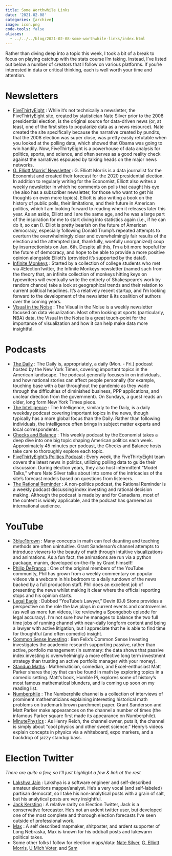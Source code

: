 ```yaml
---
title: Some Worthwhile Links
date: '2021-02-08'
categories: [archive]
image: icon.png
code-tools: false
aliases: 
  - ../../../blog/2021-02-08-some-worthwhile-links/index.html
---
```


Rather than diving deep into a topic this week, I took a bit of a break to focus on playing catchup with the stats course I’m taking. Instead, I’ve listed out below a number of creators that I follow on various platforms. If you’re interested in data or critical thinking, each is well worth your time and attention. 

# Newsletters

* [FiveThirtyEight](https://fivethirtyeight.com/) :   While it’s not technically a newsletter, the FiveThirtyEight site, created by statistician Nate Silver prior to the 2008 presidential election, is the original source for data-driven news (or, at least, one of the first sites to popularize data as a news resource). Nate created the site specifically because the narrative created by pundits, that the 2008 election was super close, was pretty easily refutable when you looked at the polling data, which showed that Obama was going to win handily. Now, FiveThirtyEight is a powerhouse of data analysis for politics, sports, and science, and often serves as a good reality check against the narratives espoused by talking heads on the major news networks.  
* [G. Elliott Morris’ Newsletter](https://gelliottmorris.substack.com/) : G. Elliott Morris is a data journalist for the Economist and created their forecast for the 2020 presidential election. In addition to regularly writing for the Economist, Elliott also writes a weekly newsletter in which he comments on polls that caught his eye (he also has a subscriber newsletter, for those who want to get his thoughts on even more topics). Elliott is also writing a book on the history of public polls, their limitations, and their future in American politics, which I am looking forward to reading when it releases later this year. 
As an aside, Elliott and I are the same age, and he was a large part of the inspiration for me to start diving into statistics again (i.e., if he can do it, so can I). Elliot is pretty bearish on the future of American democracy, especially following Donald Trump’s repeated attempts to overturn the overwhelmingly clear and overwhelmingly fair results of the election and the attempted (but, thankfully, woefully unorganized) coup by insurrectionists on Jan. 6th. Despite all this, I’m a bit more hopeful for the future of democracy, and hope to be able to provide a more positive opinion alongside Elliott’s (provided it’s supported by the data!). 
* [Infinite Monkeys](https://infinitemonkeys.substack.com/) : Started by a collection of college students who met via #ElectionTwitter, the Infinite Monkeys newsletter (named such from the theory that, an infinite collection of monkeys hitting keys on typewriters will eventually write the entirety of Shakespeare’s work by random chance) take a look at geographical trends and their relation to current political headlines. It’s a relatively recent startup, and I’m looking forward to the development of the newsletter & its coalition of authors over the coming years. 
* [Visual in the Noise](https://visualnoise.substack.com/) : The Visual in the Noise is a weekly newsletter focused on data visualization. Most often looking at sports (particularly, NBA) data, the Visual in the Noise is a great touch-point for the importance of visualization and how it can help make data more insightful. 

# Podcasts

* [The Daily](https://www.nytimes.com/column/the-daily) : The Daily is, appropriately, a daily (Mon. - Fri.) podcast hosted by the New York Times, covering important topics in the American landscape. The podcast generally focuses in on individuals, and how national stories can affect people personally (for example, touching base with a bar throughout the pandemic as they wade through the difficulties of diminished business, PPP applications, and unclear direction from the government). On Sundays, a guest reads an older, long form New York Times piece. 
* [The Intelligence](https://theintelligence.economist.com/) : The Intelligence, similarly to the Daily, is a daily weekday podcast covering important topics in the news, though typically has a more global focus than the Daily. Rather than following individuals, the Intelligence often brings in subject matter experts and local correspondents. 
* [Checks and Balance](https://www.economist.com/checks-and-balance-our-weekly-podcast-on-american-politics) : This weekly podcast by the Economist takes a deep dive into one big topic shaping American politics each week. Approximately 45 minutes per podcast, the Checks and Balance hosts take care to thoroughly explore each topic. 
* [FiveThirtyEight’s Politics Podcast](https://fivethirtyeight.com/podcasts/) : Every week, the FiveThirtyEight team covers the latest news in politics, utilizing polling data to guide their discussion. During election years, they also host intermittent “Model Talks,” where Nate Silver talks about into some of the intricacies of the site’s forecast models based on questions from listeners.  
* [The Rational Reminder](https://rationalreminder.ca/podcast-directory) : A non-politics podcast, the Rational Reminder is a weekly podcast discussing index investing and rational decision making. Although the podcast is made by and for Canadians, most of the content is widely applicable, and the podcast has garnered an international audience. 

# YouTube

* [3blue1brown](https://www.youtube.com/channel/UCYO_jab_esuFRV4b17AJtAw) : Many concepts in math can feel daunting and teaching methods are often unintuitive. Grant Sanderson’s channel attempts to introduce viewers to the beauty of math through intuitive visualizations and animations. As a fun fact, the animations are run via a python package, manim, developed on-the-fly by Grant himself!
* [Philip DeFranco](https://www.youtube.com/user/sxephil) : One of the original members of the YouTube community, Phil has grown from a weekly commentary on popular videos via a webcam in his bedroom to a daily rundown of the news backed by a full production staff. Phil does an excellent job of presenting the news whilst making it clear where the official reporting stops and his opinion starts. 
* [Legal Eagle](https://www.youtube.com/channel/UCpa-Zb0ZcQjTCPP1Dx_1M8Q) : Dubbed “YouTube’s Lawyer,” Devin (DJ) Stone provides a perspective on the role the law plays in current events and controversies (as well as more fun videos, like reviewing a Spongebob episode for legal accuracy). I’m not sure how he manages to balance the two full time jobs of running channel with near-daily longform content and being a lawyer with active litigation, but I appreciate that he is able to find time for thoughtful (and often comedic) insight.     
* [Common Sense Investing](https://www.youtube.com/channel/UCDXTQ8nWmx_EhZ2v-kp7QxA) : Ben Felix’s Common Sense Investing investigates the academic research supporting passive, rather than active, portfolio management (in summary: the data shows that passive index investing is overwhelmingly a more effective long term investment strategy than trusting an active portfolio manager with your money). 
* [Standup Maths](https://www.youtube.com/user/standupmaths) : Mathematician, comedian, and Excel-enthusiast Matt Parker shares the joy that can be found in math by exploring topics in a comedic setting. Matt’s book, Humble Pi, explores some of history’s most famous mathematical blunders, and is coming up soon on my reading list. 
* [Numberphile](https://www.youtube.com/user/numberphile) : The Numberphile channel is a collection of interviews of prominent mathematicians explaining interesting historical math problems on trademark brown parchment paper. Grant Sanderson and Matt Parker make appearances on the channel a number of times (the infamous Parker square first made its appearance on Numberphile).
* [MinutePhysics](https://www.youtube.com/user/minutephysics/featured) : As Henry Reich, the channel owner, puts it, the channel is simply about “cool physics and other sweet science.” Henry’s videos explain concepts in physics via a whiteboard, expo markers, and a backdrop of jazzy standup bass. 

# Election Twitter

:::{.alert-info}
*There are quite a few, so I'll just highlight a few & link ot the rest*
:::

* [Lakshya Jain](https://twitter.com/lxeagle17) : Lakshya is a software engineer and self-described amateur elections mapper/analyst. He’s a very vocal (and self-labeled) partisan democrat, so I take his non-analytical posts with a grain of salt, but his analytical posts are very insightful.
* [Jack Kersting](https://twitter.com/jhkersting) : A relative rarity on Election Twitter, Jack is a conservative forecaster. He’s not an ardent twitter user, but developed one of the most complete and thorough election forecasts I’ve seen outside of professional work. 
* [Max](https://twitter.com/maxtmcc) : A self described mapmaker, shitposter, and ardent supporter of Long Nebraska, Max is known for his oddball posts and lukewarm political takes.
* Some other folks I follow for election maps/data: [Nate Silver](https://twitter.com/NateSilver538), [G. Elliott Morris](https://twitter.com/gelliottmorris), [U Mich Voter](https://twitter.com/umichvoter99), and [Sam](https://twitter.com/norwood270)